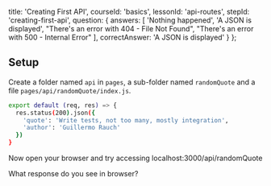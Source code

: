 
  title: 'Creating First API',
  courseId: 'basics',
  lessonId: 'api-routes',
  stepId: 'creating-first-api',
  question: {
    answers: [
      'Nothing happened',
      'A JSON is displayed',
      "There's an error with 404 - File Not Found",
      "There's an error with 500 - Internal Error"
    ],
    correctAnswer: 'A JSON is displayed'
  }
};

## Setup

Create a folder named `api` in `pages`, a sub-folder named `randomQuote` and a file `pages/api/randomQuote/index.js`.

```bash
export default (req, res) => {
  res.status(200).json({
    'quote': 'Write tests, not too many, mostly integration',
    'author': 'Guillermo Rauch'
  })
}
```

Now open your browser and try accessing localhost:3000/api/randomQuote

What response do you see in browser?


